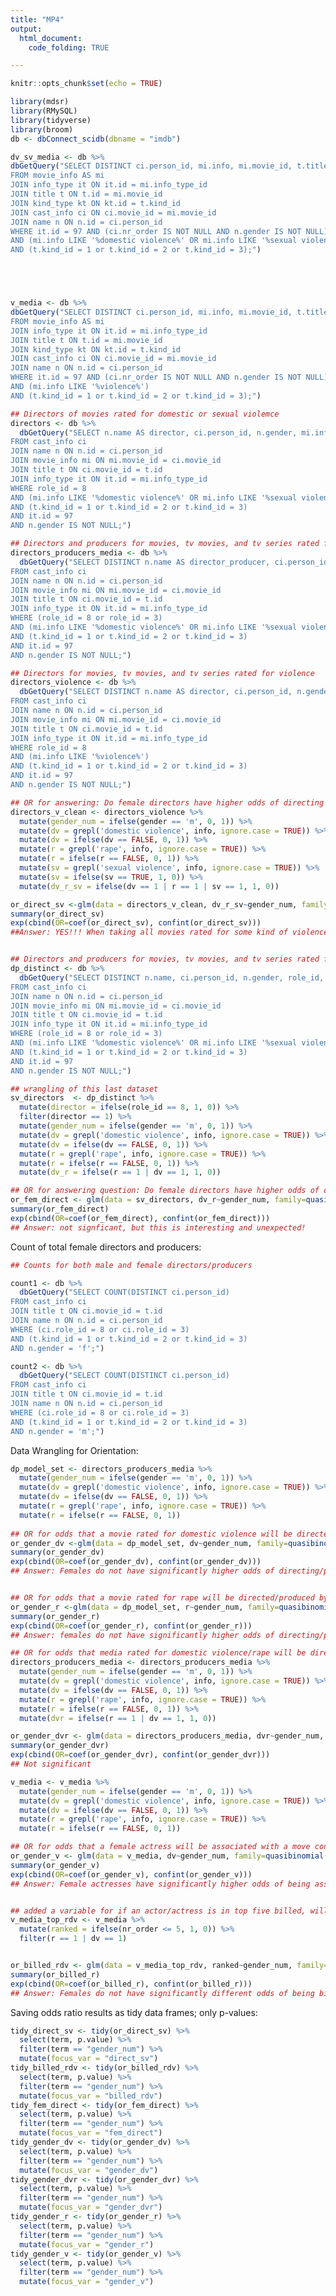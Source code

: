 ```yaml
---
title: "MP4"
output: 
  html_document:
    code_folding: TRUE

---
```


```r
knitr::opts_chunk$set(echo = TRUE)
```

```r
library(mdsr)
library(RMySQL)
library(tidyverse)
library(broom)
db <- dbConnect_scidb(dbname = "imdb")
```

```r

dv_sv_media <- db %>%
dbGetQuery("SELECT DISTINCT ci.person_id, mi.info, mi.movie_id, t.title, n.name, n.gender, ci.nr_order 
FROM movie_info AS mi 
JOIN info_type it ON it.id = mi.info_type_id  
JOIN title t ON t.id = mi.movie_id
JOIN kind_type kt ON kt.id = t.kind_id
JOIN cast_info ci ON ci.movie_id = mi.movie_id
JOIN name n ON n.id = ci.person_id
WHERE it.id = 97 AND (ci.nr_order IS NOT NULL AND n.gender IS NOT NULL) 
AND (mi.info LIKE '%domestic violence%' OR mi.info LIKE '%sexual violence%')
AND (t.kind_id = 1 or t.kind_id = 2 or t.kind_id = 3);")





v_media <- db %>%
dbGetQuery("SELECT DISTINCT ci.person_id, mi.info, mi.movie_id, t.title, n.name, n.gender, ci.nr_order 
FROM movie_info AS mi 
JOIN info_type it ON it.id = mi.info_type_id  
JOIN title t ON t.id = mi.movie_id
JOIN kind_type kt ON kt.id = t.kind_id
JOIN cast_info ci ON ci.movie_id = mi.movie_id
JOIN name n ON n.id = ci.person_id
WHERE it.id = 97 AND (ci.nr_order IS NOT NULL AND n.gender IS NOT NULL) 
AND (mi.info LIKE '%violence%')
AND (t.kind_id = 1 or t.kind_id = 2 or t.kind_id = 3);")

## Directors of movies rated for domestic or sexual violemce
directors <- db %>%
  dbGetQuery("SELECT n.name AS director, ci.person_id, n.gender, mi.info, t.title
FROM cast_info ci
JOIN name n ON n.id = ci.person_id
JOIN movie_info mi ON mi.movie_id = ci.movie_id
JOIN title t ON ci.movie_id = t.id
JOIN info_type it ON it.id = mi.info_type_id 
WHERE role_id = 8
AND (mi.info LIKE '%domestic violence%' OR mi.info LIKE '%sexual violence%' OR mi.info LIKE '%rape%' OR mi.info LIKE '%sexual assault%')
AND (t.kind_id = 1 or t.kind_id = 2 or t.kind_id = 3)
AND it.id = 97
AND n.gender IS NOT NULL;")

## Directors and producers for movies, tv movies, and tv series rated for sexual or domestic violence
directors_producers_media <- db %>%
  dbGetQuery("SELECT DISTINCT n.name AS director_producer, ci.person_id, n.gender, mi.info, t.title
FROM cast_info ci
JOIN name n ON n.id = ci.person_id
JOIN movie_info mi ON mi.movie_id = ci.movie_id
JOIN title t ON ci.movie_id = t.id
JOIN info_type it ON it.id = mi.info_type_id 
WHERE (role_id = 8 or role_id = 3)
AND (mi.info LIKE '%domestic violence%' OR mi.info LIKE '%sexual violence%' OR mi.info LIKE '%rape%' OR mi.info LIKE '%sexual assault%')
AND (t.kind_id = 1 or t.kind_id = 2 or t.kind_id = 3)
AND it.id = 97
AND n.gender IS NOT NULL;")

## Directors for movies, tv movies, and tv series rated for violence
directors_violence <- db %>%
  dbGetQuery("SELECT DISTINCT n.name AS director, ci.person_id, n.gender, mi.info, t.title
FROM cast_info ci
JOIN name n ON n.id = ci.person_id
JOIN movie_info mi ON mi.movie_id = ci.movie_id
JOIN title t ON ci.movie_id = t.id
JOIN info_type it ON it.id = mi.info_type_id 
WHERE role_id = 8
AND (mi.info LIKE '%violence%')
AND (t.kind_id = 1 or t.kind_id = 2 or t.kind_id = 3)
AND it.id = 97
AND n.gender IS NOT NULL;")

## OR for answering: Do female directors have higher odds of directing a movie rated for a type of sexual violence than male directors?
directors_v_clean <- directors_violence %>%
  mutate(gender_num = ifelse(gender == 'm', 0, 1)) %>%
  mutate(dv = grepl('domestic violence', info, ignore.case = TRUE)) %>%
  mutate(dv = ifelse(dv == FALSE, 0, 1)) %>%
  mutate(r = grepl('rape', info, ignore.case = TRUE)) %>%
  mutate(r = ifelse(r == FALSE, 0, 1)) %>%
  mutate(sv = grepl('sexual violence', info, ignore.case = TRUE)) %>%
  mutate(sv = ifelse(sv == TRUE, 1, 0)) %>%
  mutate(dv_r_sv = ifelse(dv == 1 | r == 1 | sv == 1, 1, 0))

or_direct_sv <-glm(data = directors_v_clean, dv_r_sv~gender_num, family=quasibinomial(link="logit"))
summary(or_direct_sv)
exp(cbind(OR=coef(or_direct_sv), confint(or_direct_sv)))
##Answer: YES!!! When taking all movies rated for some kind of violence, female directors have significantly higher odds of being associated with a movie rated for domestic violence, rape, or sexual violence


## Directors and producers for movies, tv movies, and tv series rated for sexual or domestic violence, distinguished by role type
dp_distinct <- db %>%
  dbGetQuery("SELECT DISTINCT n.name, ci.person_id, n.gender, role_id, mi.info, t.title
FROM cast_info ci
JOIN name n ON n.id = ci.person_id
JOIN movie_info mi ON mi.movie_id = ci.movie_id
JOIN title t ON ci.movie_id = t.id
JOIN info_type it ON it.id = mi.info_type_id 
WHERE (role_id = 8 or role_id = 3)
AND (mi.info LIKE '%domestic violence%' OR mi.info LIKE '%sexual violence%' OR mi.info LIKE '%rape%' OR mi.info LIKE '%sexual assault%')
AND (t.kind_id = 1 or t.kind_id = 2 or t.kind_id = 3)
AND it.id = 97
AND n.gender IS NOT NULL;")

## wrangling of this last dataset
sv_directors  <- dp_distinct %>%
  mutate(director = ifelse(role_id == 8, 1, 0)) %>%
  filter(director == 1) %>%
  mutate(gender_num = ifelse(gender == 'm', 0, 1)) %>%
  mutate(dv = grepl('domestic violence', info, ignore.case = TRUE)) %>%
  mutate(dv = ifelse(dv == FALSE, 0, 1)) %>%
  mutate(r = grepl('rape', info, ignore.case = TRUE)) %>%
  mutate(r = ifelse(r == FALSE, 0, 1)) %>%
  mutate(dv_r = ifelse(r == 1 | dv == 1, 1, 0))

## OR for answering question: Do female directors have higher odds of directing films rated for rape/domestic violence out of movies containing sexual violence? 
or_fem_direct <- glm(data = sv_directors, dv_r~gender_num, family=quasibinomial(link="logit"))
summary(or_fem_direct)
exp(cbind(OR=coef(or_fem_direct), confint(or_fem_direct)))
## Answer: not signficant, but this is interesting and unexpected! 
```


Count of total female directors and producers:
```r
## Counts for both male and female directors/producers

count1 <- db %>%
  dbGetQuery("SELECT COUNT(DISTINCT ci.person_id)
FROM cast_info ci
JOIN title t ON ci.movie_id = t.id
JOIN name n ON n.id = ci.person_id
WHERE (ci.role_id = 8 or ci.role_id = 3)
AND (t.kind_id = 1 or t.kind_id = 2 or t.kind_id = 3)
AND n.gender = 'f';")

count2 <- db %>%
  dbGetQuery("SELECT COUNT(DISTINCT ci.person_id)
FROM cast_info ci
JOIN title t ON ci.movie_id = t.id
JOIN name n ON n.id = ci.person_id
WHERE (ci.role_id = 8 or ci.role_id = 3)
AND (t.kind_id = 1 or t.kind_id = 2 or t.kind_id = 3)
AND n.gender = 'm';")
```



Data Wrangling for Orientation: 
```r

dp_model_set <- directors_producers_media %>%
  mutate(gender_num = ifelse(gender == 'm', 0, 1)) %>%
  mutate(dv = grepl('domestic violence', info, ignore.case = TRUE)) %>%
  mutate(dv = ifelse(dv == FALSE, 0, 1)) %>%
  mutate(r = grepl('rape', info, ignore.case = TRUE)) %>%
  mutate(r = ifelse(r == FALSE, 0, 1))
  
## OR for odds that a movie rated for domestic violence will be directed/produced by a female (out of movies rated for types of sexual violence)
or_gender_dv <-glm(data = dp_model_set, dv~gender_num, family=quasibinomial(link="logit"))
summary(or_gender_dv)
exp(cbind(OR=coef(or_gender_dv), confint(or_gender_dv)))
## Answer: Females do not have significantly higher odds of directing/producing a movie rated for domestic violence out of movies rated fro types of sexual violence. 


## OR for odds that a movie rated for rape will be directed/produced by a female (out of movies rated for types of sexual violence)
or_gender_r <-glm(data = dp_model_set, r~gender_num, family=quasibinomial(link="logit"))
summary(or_gender_r)
exp(cbind(OR=coef(or_gender_r), confint(or_gender_r)))
## Answer: females do not have significantly higher odds of directing/producing a movie rated for rape out of movies rated for all types of sexual violence. 

## OR for odds that media rated for domestic violence/rape will be directed/produced by a female (out of media rated for all types of violence)
directors_producers_media <- directors_producers_media %>%
  mutate(gender_num = ifelse(gender == 'm', 0, 1)) %>%
  mutate(dv = grepl('domestic violence', info, ignore.case = TRUE)) %>%
  mutate(dv = ifelse(dv == FALSE, 0, 1)) %>%
  mutate(r = grepl('rape', info, ignore.case = TRUE)) %>%
  mutate(r = ifelse(r == FALSE, 0, 1)) %>%
  mutate(dvr = ifelse(r == 1 | dv == 1, 1, 0))

or_gender_dvr <- glm(data = directors_producers_media, dvr~gender_num, family=quasibinomial(link = "logit"))
summary(or_gender_dvr)
exp(cbind(OR=coef(or_gender_dvr), confint(or_gender_dvr)))
## Not significant

v_media <- v_media %>%
  mutate(gender_num = ifelse(gender == 'm', 0, 1)) %>%
  mutate(dv = grepl('domestic violence', info, ignore.case = TRUE)) %>%
  mutate(dv = ifelse(dv == FALSE, 0, 1)) %>%
  mutate(r = grepl('rape', info, ignore.case = TRUE)) %>%
  mutate(r = ifelse(r == FALSE, 0, 1))

## OR for odds that a female actress will be associated with a move containing domestic violence (out of all movies rated for violence)
or_gender_v <- glm(data = v_media, dv~gender_num, family=quasibinomial(link="logit"))
summary(or_gender_v)
exp(cbind(OR=coef(or_gender_v), confint(or_gender_v)))
## Answer: Female actresses have significantly higher odds of being associated with a movie rated for domestic violence than male actors


## added a variable for if an actor/actress is in top five billed, will be using for analysis of following question: Among movies rated for rape/domestic violence, are women more or less likely to be billed highly?
v_media_top_rdv <- v_media %>%
  mutate(ranked = ifelse(nr_order <= 5, 1, 0)) %>%
  filter(r == 1 | dv == 1)


or_billed_rdv <- glm(data = v_media_top_rdv, ranked~gender_num, family=quasibinomial(link="logit"))
summary(or_billed_r)
exp(cbind(OR=coef(or_billed_r), confint(or_billed_r)))
## Answer: Females do not have significantly different odds of being billed highly in movies rated for rape/domestic violence than male actors
```

Saving odds ratio results as tidy data frames; only p-values:
```r
tidy_direct_sv <- tidy(or_direct_sv) %>%
  select(term, p.value) %>%
  filter(term == "gender_num") %>%
  mutate(focus_var = "direct_sv")
tidy_billed_rdv <- tidy(or_billed_rdv) %>%
  select(term, p.value) %>%
  filter(term == "gender_num") %>%
  mutate(focus_var = "billed_rdv")
tidy_fem_direct <- tidy(or_fem_direct) %>%
  select(term, p.value) %>%
  filter(term == "gender_num") %>%
  mutate(focus_var = "fem_direct")
tidy_gender_dv <- tidy(or_gender_dv) %>%
  select(term, p.value) %>%
  filter(term == "gender_num") %>%
  mutate(focus_var = "gender_dv")
tidy_gender_dvr <- tidy(or_gender_dvr) %>%
  select(term, p.value) %>%
  filter(term == "gender_num") %>%
  mutate(focus_var = "gender_dvr")
tidy_gender_r <- tidy(or_gender_r) %>%
  select(term, p.value) %>%
  filter(term == "gender_num") %>%
  mutate(focus_var = "gender_r")
tidy_gender_v <- tidy(or_gender_v) %>%
  select(term, p.value) %>%
  filter(term == "gender_num") %>%
  mutate(focus_var = "gender_v")
```


